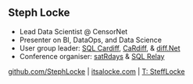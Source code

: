 ## Steph Locke {data-background="https://github.com/stephlocke/lazyCDN/raw/master/StephLocke.jpg"}
- Lead Data Scientist @ CensorNet
- Presenter on BI, DataOps, and Data Science
- User group leader: [SQL Cardiff](http://www.meetup.com/Cardiff-SQL-Server-User-Group), [CaRdiff](http://www.meetup.com/Cardiff-R-User-Group/), & [diff.Net](http://www.meetup.com/diff-NET/)
- Conference organiser: [satRdays](http://planning.satrdays.org) & [SQL Relay](http://sqlrelay.co.uk)

[github.com/StephLocke](https://github.com/StephLocke) | [itsalocke.com](http://itsalocke.com) | [T: SteffLocke](https://twitter.com/stefflocke)
